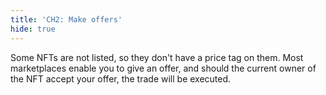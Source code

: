 ```yaml
---
title: 'CH2: Make offers'
hide: true
---
```


Some NFTs are not listed, so they don't have a price tag on them. Most marketplaces enable you to give an offer, and should the current owner of the NFT accept your offer, the trade will be executed.
